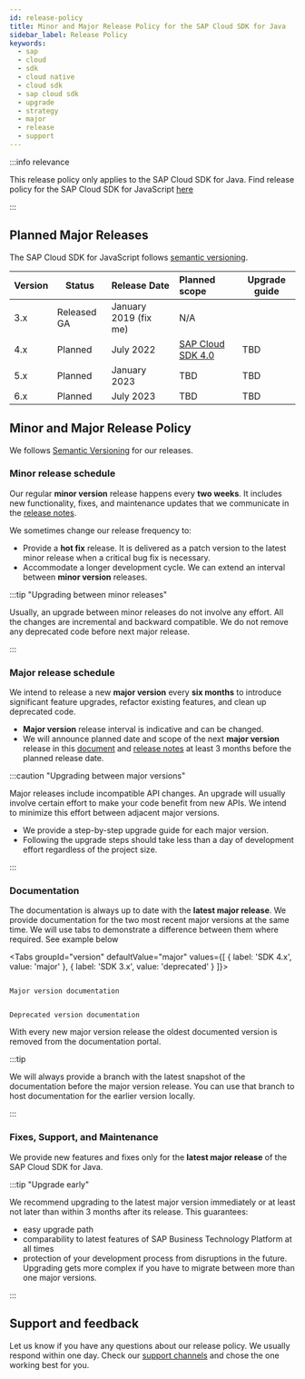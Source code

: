 ```yaml
---
id: release-policy
title: Minor and Major Release Policy for the SAP Cloud SDK for Java
sidebar_label: Release Policy
keywords:
  - sap
  - cloud
  - sdk
  - cloud native
  - cloud sdk
  - sap cloud sdk
  - upgrade
  - strategy
  - major
  - release
  - support
---
```



:::info relevance

This release policy only applies to the SAP Cloud SDK for Java.
Find release policy for the SAP Cloud SDK for JavaScript [here](../js/release-policy.mdx)

:::

## Planned Major Releases

The SAP Cloud SDK for JavaScript follows [semantic versioning](https://semver.org/).

| Version | Status      | Release Date          | Planned scope                                   | Upgrade guide |
|:--------|-------------|:----------------------|:------------------------------------------------|---------------|
| 3.x     | Released GA | January 2019 (fix me) | N/A                                             |               |
| 4.x     | Planned     | July 2022             | [SAP Cloud SDK 4.0](4.0-scope-announcement.mdx) | TBD           |
| 5.x     | Planned     | January 2023          | TBD                                             | TBD           |
| 6.x     | Planned     | July 2023             | TBD                                             | TBD           |


## Minor and Major Release Policy

We follows [Semantic Versioning](https://semver.org/) for our releases.

### Minor release schedule

Our regular **minor version** release happens every **two weeks**.
It includes new functionality, fixes, and maintenance updates that we communicate in the [release notes](./release-notes.mdx).

We sometimes change our release frequency to:

  - Provide a **hot fix** release.
    It is delivered as a patch version to the latest minor release when a critical bug fix is necessary.
  - Accommodate a longer development cycle.
    We can extend an interval between **minor version** releases.

:::tip  "Upgrading between minor releases"

Usually, an upgrade between minor releases do not involve any effort.
All the changes are incremental and backward compatible.
We do not remove any deprecated code before next major release.

:::

### Major release schedule

We intend to release a new **major version** every **six months** to introduce significant feature upgrades, refactor existing features, and clean up deprecated code.

  - **Major version** release interval is indicative and can be changed.
  - We will announce planned date and scope of the next **major version** release in this [document](#planned-major-release-schedule) and [release notes](./release-notes.mdx) at least 3 months before the planned release date.

:::caution  "Upgrading between major versions"

Major releases include incompatible API changes.
An upgrade will usually involve certain effort to make your code benefit from new APIs.
We intend to minimize this effort between adjacent major versions.

- We provide a step-by-step upgrade guide for each major version.
- Following the upgrade steps should take less than a day of development effort regardless of the project size.

:::

### Documentation

The documentation is always up to date with the **latest major release**.
We provide documentation for the two most recent major versions at the same time.
We will use tabs to demonstrate a difference between them where required.
See example below

<Tabs groupId="version" defaultValue="major" values={[ { label: 'SDK 4.x', value: 'major' }, { label: 'SDK 3.x', value: 'deprecated' } ]}>

<TabItem value="major">

```

Major version documentation

```

</TabItem>

<TabItem value="deprecated">

```

Deprecated version documentation

```

</TabItem>

</Tabs>

With every new major version release the oldest documented version is removed from the documentation portal.

:::tip

We will always provide a branch with the latest snapshot of the documentation before the major version release.
You can use that branch to host documentation for the earlier version locally.

:::

### Fixes, Support, and Maintenance

We provide new features and fixes only for the **latest major release** of the SAP Cloud SDK for Java.

:::tip  "Upgrade early"

We recommend upgrading to the latest major version immediately or at least not later than within 3 months after its release.
This guarantees:
- easy upgrade path
- comparability to latest features of SAP Business Technology Platform at all times
- protection of your development process from disruptions in the future.
Upgrading gets more complex if you have to migrate between more than one major versions.

:::

## Support and feedback

Let us know if you have any questions about our release policy.
We usually respond within one day.
Check our [support channels](../overview/support.mdx) and chose the one working best for you.
